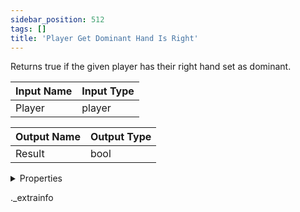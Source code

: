 ```yaml
---
sidebar_position: 512
tags: []
title: 'Player Get Dominant Hand Is Right'
---
```


Returns true if the given player has their right hand set as dominant.



<IChip uuid="2cc92be4-ca23-4148-88d6-71cfb9b7fd58" />

| Input Name | Input Type |
|-----------|-----------|
| Player | player |

| Output Name | Output Type |
|-----------|-----------|
| Result | bool |


<details>
  <summary>Properties</summary>
  <div>
    <div>
    <table>
      <thead>
        <tr>
          <th>Room availability:</th>
          <th>Available everywhere</th>
        </tr>
        <tr>
          <th>Is beta required?</th>
          <th>No</th>
        </tr>
        <tr>
          <th>Is this chip a trolling risk?</th>
          <th>No</th>
        </tr>
        <tr>
          <th>Is this chip a role assignment risk?</th>
          <th>No</th>
        </tr>
        <tr>
          <th>Chip UUID</th>
          <th>2cc92be4-ca23-4148-88d6-71cfb9b7fd58</th>
        </tr>
      </thead>
    </table>
    </div>
  </div>
</details>

._extrainfo